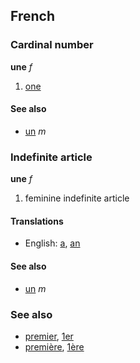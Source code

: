 ==French==
===Cardinal number===
'''une''' ''f''

# [[one]]

====See also====
*[[un]] ''m''

===Indefinite article===
'''une''' ''f''

# feminine indefinite article

====Translations====
*English: [[a]], [[an]]

====See also====
*[[un]] ''m''

===See also===
*[[premier]], [[1er]]
*[[première]], [[1ère]]